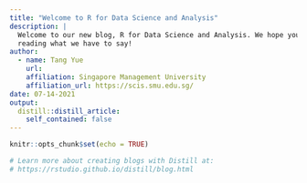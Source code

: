 ```yaml
---
title: "Welcome to R for Data Science and Analysis"
description: |
  Welcome to our new blog, R for Data Science and Analysis. We hope you enjoy 
  reading what we have to say!
author:
  - name: Tang Yue
    url: 
    affiliation: Singapore Management University 
    affiliation_url: https://scis.smu.edu.sg/
date: 07-14-2021
output:
  distill::distill_article:
    self_contained: false
---
```


```r
knitr::opts_chunk$set(echo = TRUE)

# Learn more about creating blogs with Distill at:
# https://rstudio.github.io/distill/blog.html

```




